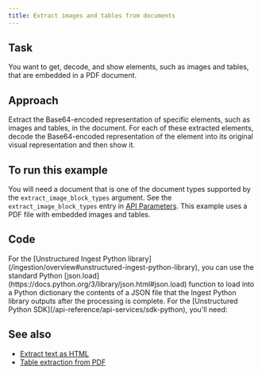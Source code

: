 ```yaml
---
title: Extract images and tables from documents
---
```


## Task

You want to get, decode, and show elements, such as images and tables, that are embedded in a PDF document.

## Approach

Extract the Base64-encoded representation of specific elements, such as images and tables, in the document. 
For each of these extracted elements, decode the Base64-encoded representation of the element into its original visual representation 
and then show it.

## To run this example

You will need a document that is one of the document types supported by the `extract_image_block_types` argument. 
See the `extract_image_block_types` entry in [API Parameters](/api-reference/api-services/api-parameters). 
This example uses a PDF file with embedded images and tables.


## Code

<AccordionGroup>
    <Accordion title="Ingest Python library">
        For the [Unstructured Ingest Python library](/ingestion/overview#unstructured-ingest-python-library), you can use the standard Python 
        [json.load](https://docs.python.org/3/library/json.html#json.load) function to load into a Python dictionary the contents of a JSON 
        file that the Ingest Python library outputs after the processing is complete.
        <ExtractImageBlockTypesIngestPy />
    </Accordion>
    <Accordion title="Python SDK">
        For the [Unstructured Python SDK](/api-reference/api-services/sdk-python), you'll need:
        <SharedAPIKeyURL />
        <ExtractImageBlockTypesPy />
    </Accordion>
</AccordionGroup>

## See also 

- [Extract text as HTML](/api-reference/how-to/text-as-html)
- [Table extraction from PDF](/examplecode/codesamples/apioss/table-extraction-from-pdf)